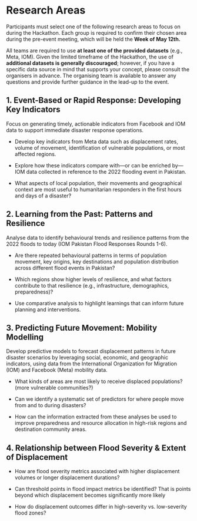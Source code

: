 # Research Areas {.unnumbered}

Participants must select one of the following research areas to focus on during the Hackathon. Each group is required to confirm their chosen area during the pre-event meeting, which will be held the **Week of May 12th.**

All teams are required to use **at least one of the provided datasets** (e.g., Meta, IOM). Given the limited timeframe of the Hackathon, the use of **additional datasets is generally discouraged**; however, if you have a specific data source in mind that supports your concept, please consult the organisers in advance. The organising team is available to answer any questions and provide further guidance in the lead-up to the event.

## 1. Event-Based or Rapid Response: Developing Key Indicators

Focus on generating timely, actionable indicators from Facebook and IOM data to support immediate disaster response operations.

-   Develop key indicators from Meta data such as displacement rates, volume of movement, identification of vulnerable populations, or most affected regions.

-   Explore how these indicators compare with—or can be enriched by—IOM data collected in reference to the 2022 flooding event in Pakistan.

-   What aspects of local population, their movements and geographical context are most useful to humanitarian responders in the first hours and days of a disaster?

## 2. Learning from the Past: Patterns and Resilience

Analyse data to identify behavioural trends and resilience patterns from the 2022 floods to today (IOM Pakistan Flood Responses Rounds 1-6).

-   Are there repeated behavioural patterns in terms of population movement, key origins, key destinations and population distribution across different flood events in Pakistan?

-   Which regions show higher levels of resilience, and what factors contribute to that resilience (e.g., infrastructure, demographics, preparedness)?

-   Use comparative analysis to highlight learnings that can inform future planning and interventions.

## 3. Predicting Future Movement: Mobility Modelling

Develop predictive models to forecast displacement patterns in future disaster scenarios by leveraging social, economic, and geographic indicators, using data from the International Organization for Migration (IOM) and Facebook (Meta) mobility data.

-   What kinds of areas are most likely to receive displaced populations? (more vulnerable communities?)

-   Can we identify a systematic set of predictors for where people move from and to during disasters?

-   How can the information extracted from these analyses be used to improve preparedness and resource allocation in high-risk regions and destination community areas.

## 4. Relationship between Flood Severity & Extent of Displacement

-   How are flood severity metrics associated with higher displacement volumes or longer displacement durations?

-   Can threshold points in flood impact metrics be identified? That is points beyond which displacement becomes significantly more likely

-   How do displacement outcomes differ in high-severity vs. low-severity flood zones?
